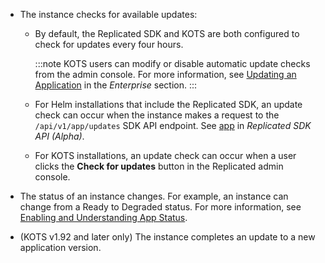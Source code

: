 * The instance checks for available updates:
  * By default, the Replicated SDK and KOTS are both configured to check for updates every four hours.

    :::note
    KOTS users can modify or disable automatic update checks from the admin console. For more information, see [Updating an Application](/enterprise/updating-apps) in the _Enterprise_ section.
    :::

  * For Helm installations that include the Replicated SDK, an update check can occur when the instance makes a request to the `/api/v1/app/updates` SDK API endpoint. See [app](/reference/replicated-sdk-apis#app) in _Replicated SDK API (Alpha)_.

  * For KOTS installations, an update check can occur when a user clicks the **Check for updates** button in the Replicated admin console.

* The status of an instance changes. For example, an instance can change from a Ready to Degraded status. For more information, see [Enabling and Understanding App Status](insights-app-status).

* (KOTS v1.92 and later only) The instance completes an update to a new application version.